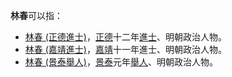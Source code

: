 '''林春'''可以指：
* [[林春_(正德進士)|林春 (正德進士)]]，[[正德_(明朝)|正德]]十二年[[進士|進士]]、明朝政治人物。
* [[林春_(嘉靖進士)|林春 (嘉靖進士)]]，[[嘉靖|嘉靖]]十一年進士、明朝政治人物。
* [[林春_(景泰舉人)|林春 (景泰舉人)]]，[[景泰|景泰]]元年[[舉人|舉人]]、明朝政治人物。
{{disambig|cat=二字林姓人名消歧義}}